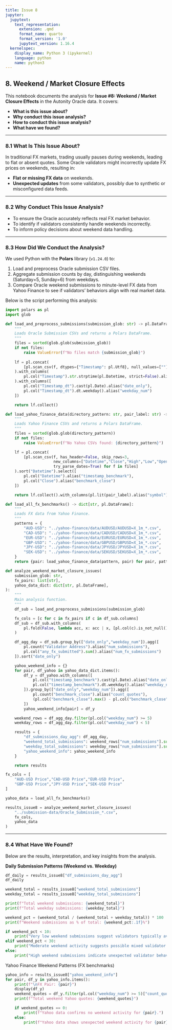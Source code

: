 ```yaml
---
title: Issue 8
jupyter:
  jupytext:
    text_representation:
      extension: .qmd
      format_name: quarto
      format_version: '1.0'
      jupytext_version: 1.16.4
  kernelspec:
    display_name: Python 3 (ipykernel)
    language: python
    name: python3
---
```


## 8. Weekend / Market Closure Effects

This notebook documents the analysis for **Issue #8: Weekend / Market Closure Effects** in the Autonity Oracle data. It covers:

- **What is this issue about?**  
- **Why conduct this issue analysis?**  
- **How to conduct this issue analysis?**  
- **What have we found?**  

---

### 8.1 What Is This Issue About?

In traditional FX markets, trading usually pauses during weekends, leading to flat or absent quotes. Some Oracle validators might incorrectly update FX prices on weekends, resulting in:

- **Flat or missing FX data** on weekends.
- **Unexpected updates** from some validators, possibly due to synthetic or misconfigured data feeds.

---

### 8.2 Why Conduct This Issue Analysis?

- To ensure the Oracle accurately reflects real FX market behavior.
- To identify if validators consistently handle weekends incorrectly.
- To inform policy decisions about weekend data handling.

---

### 8.3 How Did We Conduct the Analysis?

We used Python with the **Polars** library (`v1.24.0`) to:

1. Load and preprocess Oracle submission CSV files.
2. Aggregate submission counts by day, distinguishing weekends (Saturday=5, Sunday=6) from weekdays.
3. Compare Oracle weekend submissions to minute-level FX data from Yahoo Finance to see if validators' behaviors align with real market data.

Below is the script performing this analysis:

```python
import polars as pl
import glob
```

```python
def load_and_preprocess_submissions(submission_glob: str) -> pl.DataFrame:
    """
    Loads Oracle Submission CSVs and returns a Polars DataFrame.
    """
    files = sorted(glob.glob(submission_glob))
    if not files:
        raise ValueError(f"No files match {submission_glob}")
    
    lf = pl.concat(
        [pl.scan_csv(f, dtypes={"Timestamp": pl.Utf8}, null_values=[""], ignore_errors=True) for f in files]
    ).with_columns(
        pl.col("Timestamp").str.strptime(pl.Datetime, strict=False).alias("Timestamp_dt")
    ).with_columns([
        pl.col("Timestamp_dt").cast(pl.Date).alias("date_only"),
        pl.col("Timestamp_dt").dt.weekday().alias("weekday_num")
    ])

    return lf.collect()

def load_yahoo_finance_data(directory_pattern: str, pair_label: str) -> pl.DataFrame:
    """
    Loads Yahoo Finance CSVs and returns a Polars DataFrame.
    """
    files = sorted(glob.glob(directory_pattern))
    if not files:
        raise ValueError(f"No Yahoo CSVs found: {directory_pattern}")

    lf = pl.concat(
        [pl.scan_csv(f, has_header=False, skip_rows=3,
                     new_columns=["Datetime","Close","High","Low","Open","Volume"],
                     try_parse_dates=True) for f in files]
    ).sort("Datetime").select([
        pl.col("Datetime").alias("timestamp_benchmark"),
        pl.col("Close").alias("benchmark_close")
    ])

    return lf.collect().with_columns(pl.lit(pair_label).alias("symbol"))

def load_all_fx_benchmarks() -> dict[str, pl.DataFrame]:
    """
    Loads FX data from Yahoo Finance.
    """
    patterns = {
        "AUD-USD": "../yahoo-finance/data/AUDUSD/AUDUSD=X_1m_*.csv",
        "CAD-USD": "../yahoo-finance/data/CADUSD/CADUSD=X_1m_*.csv",
        "EUR-USD": "../yahoo-finance/data/EURUSD/EURUSD=X_1m_*.csv",
        "GBP-USD": "../yahoo-finance/data/GBPUSD/GBPUSD=X_1m_*.csv",
        "JPY-USD": "../yahoo-finance/data/JPYUSD/JPYUSD=X_1m_*.csv",
        "SEK-USD": "../yahoo-finance/data/SEKUSD/SEKUSD=X_1m_*.csv",
    }
    return {pair: load_yahoo_finance_data(pattern, pair) for pair, pattern in patterns.items()}

def analyze_weekend_market_closure_issues(
    submission_glob: str,
    fx_pairs: list[str],
    yahoo_data_dict: dict[str, pl.DataFrame],
):
    """
    Main analysis function.
    """
    df_sub = load_and_preprocess_submissions(submission_glob)

    fx_cols = [c for c in fx_pairs if c in df_sub.columns]
    df_sub = df_sub.with_columns(
        pl.fold(False, lambda acc, x: acc | x, [pl.col(c).is_not_null() for c in fx_cols]).alias("any_fx_submitted")
    )

    df_agg_day = df_sub.group_by(["date_only","weekday_num"]).agg([
        pl.count("Validator Address").alias("num_submissions"),
        pl.col("any_fx_submitted").sum().alias("num_fx_submissions")
    ]).sort("date_only")

    yahoo_weekend_info = {}
    for pair, df_yahoo in yahoo_data_dict.items():
        df_y = df_yahoo.with_columns([
            pl.col("timestamp_benchmark").cast(pl.Date).alias("date_only"),
            pl.col("timestamp_benchmark").dt.weekday().alias("weekday_num")
        ]).group_by(["date_only","weekday_num"]).agg([
            pl.count("benchmark_close").alias("count_quotes"),
            (pl.col("benchmark_close").max() - pl.col("benchmark_close").min()).alias("range_close")
        ])
        yahoo_weekend_info[pair] = df_y

    weekend_rows = df_agg_day.filter(pl.col("weekday_num") >= 5)
    weekday_rows = df_agg_day.filter(pl.col("weekday_num") < 5)

    results = {
        "df_submissions_day_agg": df_agg_day,
        "weekend_total_submissions": weekend_rows["num_submissions"].sum(),
        "weekday_total_submissions": weekday_rows["num_submissions"].sum(),
        "yahoo_weekend_info": yahoo_weekend_info
    }

    return results
```

```python
fx_cols = [
    "AUD-USD Price","CAD-USD Price","EUR-USD Price",
    "GBP-USD Price","JPY-USD Price","SEK-USD Price"
]

yahoo_data = load_all_fx_benchmarks()

results_issue8 = analyze_weekend_market_closure_issues(
    "../submission-data/Oracle_Submission_*.csv",
    fx_cols,
    yahoo_data
)
```

---

### 8.4 What Have We Found?

Below are the results, interpretation, and key insights from the analysis.

**Daily Submission Patterns (Weekend vs. Weekday)**

```python
df_daily = results_issue8["df_submissions_day_agg"]
df_daily
```

```python
weekend_total = results_issue8["weekend_total_submissions"]
weekday_total = results_issue8["weekday_total_submissions"]

print(f"Total weekend submissions: {weekend_total}")
print(f"Total weekday submissions: {weekday_total}")

weekend_pct = (weekend_total / (weekend_total + weekday_total)) * 100
print(f"Weekend submissions as % of total: {weekend_pct:.1f}%")

if weekend_pct < 10:
    print("Very low weekend submissions suggest validators typically avoid weekend updates, aligning with expected FX market behavior.")
elif weekend_pct < 30:
    print("Moderate weekend activity suggests possible mixed validator behavior or synthetic weekend feeds.")
else:
    print("High weekend submissions indicate unexpected validator behavior or synthetic FX data.")
```

Yahoo Finance Weekend Patterns (FX benchmarks)

```python
yahoo_info = results_issue8["yahoo_weekend_info"]
for pair, df_y in yahoo_info.items():
    print(f"\nFX Pair: {pair}")
    display(df_y)
    weekend_quotes = df_y.filter(pl.col("weekday_num") >= 5)["count_quotes"].sum()
    print(f"Total weekend Yahoo quotes: {weekend_quotes}")

    if weekend_quotes == 0:
        print(f"Yahoo data confirms no weekend activity for {pair}.")
    else:
        print(f"Yahoo data shows unexpected weekend activity for {pair}.")
```
